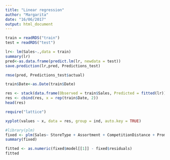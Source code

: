 ```yaml
---
title: "Linear regression"
author: "Margarita"
date: "16/06/2017"
output: html_document
---
```


```r
train = readRDS("train")
test = readRDS("test")
```

```r
lr<- lm(Sales~.,data = train)
summary(lr)
pred<-as.data.frame(predict.lm(lr, newdata = test))
save.prediction(lr,pred, Predictions_test)
```

```r
rmse(pred, Predictions_test$actual)
```


```r

train$Date<-as.Date(train$Date)

res <- stack(data.frame(Observed = train$Sales, Predicted = fitted(lr)))
res <- cbind(res, x = rep(train$Date, 2))
head(res)

require("lattice")

xyplot(values ~ x, data = res, group = ind, auto.key = TRUE)
```
```r
#library(plm)
fixed <- plm(Sales~ StoreType + Assortment + CompetitionDistance + Promo2 + PromoInterval + DayOfWeek + Open + Promo + StateHoliday + SchoolHoliday + Promo2SinceDate + CompetitionSinceDate + StoreAssortmentMatch + CompetitionPresent + BothHolidays, data=train, index=c("Store","Date"), model="within")
summary(fixed)
```
```r
fitted <- as.numeric(fixed$model[[1]] - fixed$residuals) 
fitted
```

